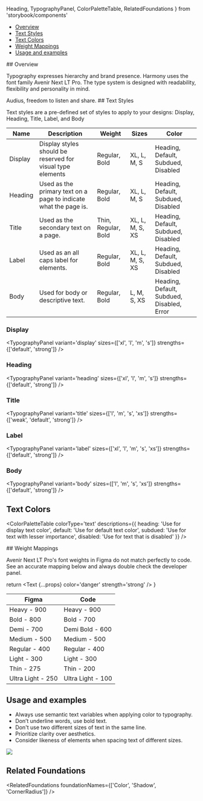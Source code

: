 
  Heading,
  TypographyPanel,
  ColorPaletteTable,
  RelatedFoundations
} from 'storybook/components'

<Meta title='Foundations/Typography' />

<Title>Typography</Title>

- [Overview](#overview)
- [Text Styles](#text-styles)
- [Text Colors](#text-colors)
- [Weight Mappings](#weight-mappings)
- [Usage and examples](#usage-and-examples)

<Heading>
## Overview

Typography expresses hierarchy and brand presence. Harmony uses the font family Avenir Next LT Pro. The type system is designed with readability, flexibility and personality in mind.

</Heading>

<Unstyled>
  <Paper p='2xl' shadow='near'>
    <Text variant='display' size='xl'>
      Audius, freedom to listen and share.
    </Text>
  </Paper>
</Unstyled>

<Heading> 
## Text Styles

Text styles are a pre-defined set of styles to apply to your designs: Display, Heading, Title, Label, and Body

</Heading>

| Name    | Description                                                      | Weight              | Sizes           | Color                                      |
| ------- | ---------------------------------------------------------------- | ------------------- | --------------- | ------------------------------------------ |
| Display | Display styles should be reserved for visual type elements       | Regular, Bold       | XL, L, M, S     | Heading, Default, Subdued, Disabled        |
| Heading | Used as the primary text on a page to indicate what the page is. | Regular, Bold       | XL, L, M, S     | Heading, Default, Subdued, Disabled        |
| Title   | Used as the secondary text on a page.                            | Thin, Regular, Bold | XL, L, M, S, XS | Heading, Default, Subdued, Disabled        |
| Label   | Used as an all caps label for elements.                          | Regular, Bold       | XL, L, M, S, XS | Heading, Default, Subdued, Disabled        |
| Body    | Used for body or descriptive text.                               | Regular, Bold       | L, M, S, XS     | Heading, Default, Subdued, Disabled, Error |

### Display

<TypographyPanel
  variant='display'
  sizes={['xl', 'l', 'm', 's']}
  strengths={['default', 'strong']}
/>

### Heading

<TypographyPanel
  variant='heading'
  sizes={['xl', 'l', 'm', 's']}
  strengths={['default', 'strong']}
/>

### Title

<TypographyPanel
  variant='title'
  sizes={['l', 'm', 's', 'xs']}
  strengths={['weak', 'default', 'strong']}
/>

### Label

<TypographyPanel
  variant='label'
  sizes={['xl', 'l', 'm', 's', 'xs']}
  strengths={['default', 'strong']}
/>

### Body

<TypographyPanel
  variant='body'
  sizes={['l', 'm', 's', 'xs']}
  strengths={['default', 'strong']}
/>

## Text Colors

<ColorPaletteTable
  colorType='text'
  descriptions={{
    heading: 'Use for display text color',
    default: 'Use for default text color',
    subdued: 'Use for text with lesser importance',
    disabled: 'Use for text that is disabled'
  }}
/>

<Heading>
## Weight Mappings

Avenir Next LT Pro's font weights in Figma do not match perfectly to code. See an accurate mapping below and always double check the developer panel.

</Heading>

  return <Text {...props} color='danger' strength='strong' />
}

| Figma                 | Code                       |
| --------------------- | -------------------------- |
| Heavy - 900           | Heavy - 900                |
| <Emp>Bold - 800</Emp> | <Emp>Bold - 700</Emp>      |
| <Emp>Demi - 700</Emp> | <Emp>Demi Bold - 600</Emp> |
| Medium - 500          | Medium - 500               |
| Regular - 400         | Regular - 400              |
| Light - 300           | Light - 300                |
| Thin - 275            | Thin - 200                 |
| Ultra Light - 250     | Ultra Light - 100          |

## Usage and examples

- Always use semantic text variables when applying color to typography.
- Don’t underline words, use bold text.
- Don't use two different sizes of text in the same line.
- Prioritize clarity over aesthetics.
- Consider likeness of elements when spacing text of different sizes.

<img src={typographyExample} />

## Related Foundations

<RelatedFoundations foundationNames={['Color', 'Shadow', 'CornerRadius']} />
